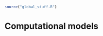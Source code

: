 ```r
source("global_stuff.R")
```

# Computational models



<!--

 moved from computer metphor section in earlier information processing chapter.
 
 ## The computerization of cognition

Funny, I didn't think that [computerization](https://en.wikipedia.org/wiki/Computerize) was a word, but apparently it is, so we'll stick with it. The previous section invoked an industrial revolution metaphor of the assembly line in relation to the idea of mental processing stages. This section invokes a digital revolution metaphor of the computer in relation to cognitive processing. I mentioned earlier that there are several computer metaphors in cognition, and we will not have space to discuss all of them in this chapter, so this theme will keep popping up in later chapters.

### A brief history of computers

To understand computer metaphors for cognition it is necessary to know what a computer is and how it works, so here is a short history.

#### Analog Days

::: floatright25

**Computer Room, 1949**

```r
knitr::include_graphics("imgs/NACA_computers.jpg")
```

:::

Computers existed in various forms before the digital computer was introduced. The main purpose of a computer is to compute things, and anything capable of computing can be called a computer. For example, the [first computer rooms](https://en.wikipedia.org/wiki/Computer_(occupation)) were full of people, often mainly women, who were hired as "computers" to do hand calculations. Importantly, the workers computed in a coordinated fashion. Complicated math problems that would take a single person too long to work out could be broken down into smaller units, and these smaller units could be spread across individuals in the room. In this way, the labor of computing a solution was divided, and everybody worked on parts of the problem in parallel.

::: floatright50

**Difference Engine**

```r
knitr::include_graphics("imgs/Babbage_diff.gif")
```

:::

There were also analog machines that could perform computations prior to the digital computer. For example, the [abacus](https://en.wikipedia.org/wiki/Abacus) can be used to perform some mathematical calculations. In 1882, [Charles Babbage](https://en.wikipedia.org/wiki/Charles_Babbage#Difference_engine) drew up plans to create a machine, called the difference engine, that could be used to compute values of polynomial functions. He made a prototype that was never finished, but his plans were clear enough that a modern version was assembled (1989-1991) and shown to perform calculations.

The theory of computing was also invented before digital computers, and in many ways is just as impressive, if not moreso than any physical computer. For example, in 1936 [Alan Turing](https://en.wikipedia.org/wiki/Alan_Turing#Early_computers_and_the_Turing_test) wrote a famous theoretical paper called, "On computable numbers, with an application to the Entscheidungsproblem". This paper described a simple process, now called a Turing machine, that could be used to perform a computation. It was simple enough that a person could perform the operations of the process on a piece of paper. More important, Turing proved that his theoretical machine was a universal computer-- it could compute all computable things. In other words, if a problem could be converted into a computational one, then the Turing machine could compute it. It wouldn't take too long before the principles of his theoretical machine were turned into reality. 

In case you are not familiar, you may be wondering what it means to be "computable". I'll return to this question after briefly discussing digital computers. After that we will be in a position to ask what it means to be computable, and what digital computers do when they compute something.

#### Digital Days

Wikipedia has decent coverage of the historical [development of computing hardware](https://en.wikipedia.org/wiki/History_of_computing_hardware), and I will refer you there for a more complete history of the advent of digital computers. A compressed version of the story is that electronic computing machines were developed around the years of world war II and used for code-breaking. Turing himself was involved in code-breaking efforts, and aided in the creation of electronic computers. The first "Turing-complete" computer was called [ENIAC](https://en.wikipedia.org/wiki/ENIAC) (Electronic Numerical Integrator and Computer) and completed in 1945. The important aspect was that ENIAC could be programmed in a general way, and like a Turing machine, was therefore capable of computing any computable problem.

In the early days, computers were very large devices that also filled whole rooms. Although human computing rooms were replaced, women continued to make important contributions to the development of computing technology. The basic architecture of modern computers as we know them has not changed very much in terms of the principles of operations. But, the parts have become much smaller and faster. Computer technology has been described by [Moore's law](https://en.wikipedia.org/wiki/Moore%27s_law). Moore's law is the observation that the number of transistors in an integrated circuit doubles about every two years, which is an astounding exponential growth. The result has been that computers have become faster and faster, allowing them to compute more and more kinds of things in shorter amounts of time.

-->
